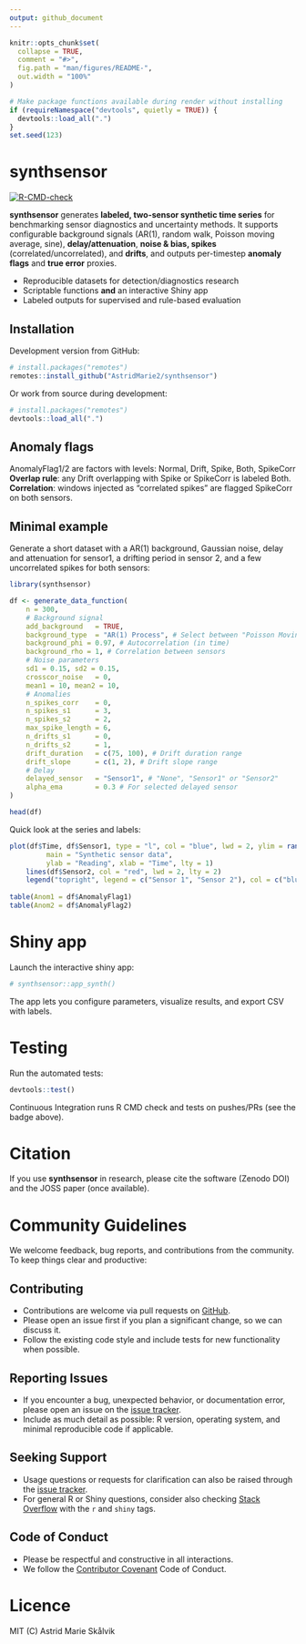 ```yaml
---
output: github_document
---
```


<!-- README.md is generated from README.Rmd. Please edit that file -->

```r
knitr::opts_chunk$set(
  collapse = TRUE,
  comment = "#>",
  fig.path = "man/figures/README-",
  out.width = "100%"
)

# Make package functions available during render without installing
if (requireNamespace("devtools", quietly = TRUE)) {
  devtools::load_all(".")
}
set.seed(123)

```

# synthsensor

<!-- badges: start -->
[![R-CMD-check](https://github.com/AstridMarie2/synthsensor/actions/workflows/R-CMD-check.yaml/badge.svg)](https://github.com/AstridMarie2/synthsensor/actions/workflows/R-CMD-check.yaml)
<!-- badges: end -->

**synthsensor** generates **labeled, two-sensor synthetic time series** for benchmarking sensor diagnostics and uncertainty methods.
It supports configurable background signals (AR(1), random walk, Poisson moving average, sine), **delay/attenuation**, **noise & bias, spikes** (correlated/uncorrelated), and **drifts**, and outputs per-timestep **anomaly flags** and **true error** proxies.

- Reproducible datasets for detection/diagnostics research
- Scriptable functions **and** an interactive Shiny app
- Labeled outputs for supervised and rule-based evaluation

## Installation

Development version from GitHub:

``` r
# install.packages("remotes")
remotes::install_github("AstridMarie2/synthsensor")
```

Or work from source during development:

``` r
# install.packages("remotes")
devtools::load_all(".")
```


## Anomaly flags
AnomalyFlag1/2 are factors with levels:
Normal, Drift, Spike, Both, SpikeCorr
**Overlap rule**: any Drift overlapping with Spike or SpikeCorr is labeled Both.
**Correlation**: windows injected as “correlated spikes” are flagged SpikeCorr on both sensors.


## Minimal example

Generate a short dataset with a AR(1) background, Gaussian noise, delay and attenuation for sensor1, a drifting period in sensor 2, and a few uncorrelated spikes for both sensors:

```r
library(synthsensor)

df <- generate_data_function(
    n = 300,
    # Background signal
    add_background   = TRUE,
    background_type  = "AR(1) Process", # Select between "Poisson Moving Average", "Random Walk", "Sine Wave", "AR(1) Process" and 
    background_phi = 0.97, # Autocorrelation (in time)
    background_rho = 1, # Correlation between sensors
    # Noise parameters
    sd1 = 0.15, sd2 = 0.15,
    crosscor_noise   = 0,
    mean1 = 10, mean2 = 10,
    # Anomalies
    n_spikes_corr    = 0,
    n_spikes_s1      = 3,
    n_spikes_s2      = 2,
    max_spike_length = 6,
    n_drifts_s1      = 0,
    n_drifts_s2      = 1,
    drift_duration   = c(75, 100), # Drift duration range
    drift_slope      = c(1, 2), # Drift slope range
    # Delay
    delayed_sensor   = "Sensor1", # "None", "Sensor1" or "Sensor2"
    alpha_ema        = 0.3 # For selected delayed sensor
)

head(df)


```

Quick look at the series and labels:
```r
plot(df$Time, df$Sensor1, type = "l", col = "blue", lwd = 2, ylim = range(c(df$Sensor1, df$Sensor2)),
         main = "Synthetic sensor data",
         ylab = "Reading", xlab = "Time", lty = 1)
    lines(df$Sensor2, col = "red", lwd = 2, lty = 2)
    legend("topright", legend = c("Sensor 1", "Sensor 2"), col = c("blue", "red"), lty = c(1,2))
    
table(Anom1 = df$AnomalyFlag1)
table(Anom2 = df$AnomalyFlag2)

```

# Shiny app
Launch the interactive shiny app:
```r
# synthsensor::app_synth()
```
The app lets you configure parameters, visualize results, and export CSV with labels.

# Testing
Run the automated tests:
```r
devtools::test()
```
Continuous Integration runs R CMD check and tests on pushes/PRs (see the badge above).


# Citation
If you use **synthsensor** in research, please cite the software (Zenodo DOI) and the JOSS paper (once available).

# Community Guidelines

We welcome feedback, bug reports, and contributions from the community. To keep things clear and productive:

## Contributing
- Contributions are welcome via pull requests on [GitHub](https://github.com/AstridMarie2/synthsensor).
- Please open an issue first if you plan a significant change, so we can discuss it.
- Follow the existing code style and include tests for new functionality when possible.

## Reporting Issues
- If you encounter a bug, unexpected behavior, or documentation error, please open an issue on the [issue tracker](https://github.com/AstridMarie2/synthsensor/issues).
- Include as much detail as possible: R version, operating system, and minimal reproducible code if applicable.

## Seeking Support
- Usage questions or requests for clarification can also be raised through the [issue tracker](https://github.com/AstridMarie2/synthsensor/issues).
- For general R or Shiny questions, consider also checking [Stack Overflow](https://stackoverflow.com/questions/tagged/r) with the `r` and `shiny` tags.

## Code of Conduct
- Please be respectful and constructive in all interactions.
- We follow the [Contributor Covenant](https://www.contributor-covenant.org/) Code of Conduct.

# Licence
MIT (C) Astrid Marie Skålvik
